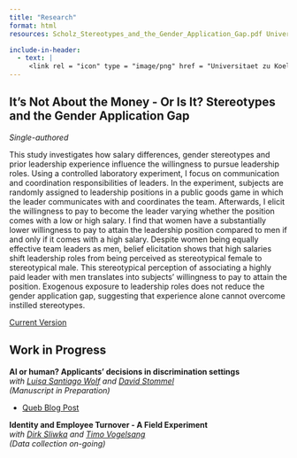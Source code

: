 ```yaml
---
title: "Research"
format: html
resources: Scholz_Stereotypes_and_the_Gender_Application_Gap.pdf Universitaet zu Koeln Logo.jpg

include-in-header:
  - text: |
     <link rel = "icon" type = "image/png" href = "Universitaet zu Koeln Logo.jpg" />
---
```




## It's Not About the Money - Or Is It? Stereotypes and the Gender Application Gap 
<i> Single-authored </i>

This study investigates how salary differences, gender stereotypes and prior leadership experience influence the willingness to pursue leadership roles. Using a controlled laboratory experiment, I focus on communication and coordination responsibilities of leaders. In the experiment, subjects are randomly assigned to leadership positions in a public goods game in which the leader communicates with and coordinates the team. Afterwards, I elicit the willingness to pay to become the leader varying whether the position comes with a low or high salary. I find that women have a substantially lower willingness to pay to attain the leadership position compared to men if and only if it comes with a high salary. Despite women being equally effective team leaders as men, belief elicitation shows that high salaries shift leadership roles from being perceived as stereotypical female to stereotypical male. This stereotypical perception of associating a highly paid leader with men translates into subjects' willingness to pay to attain the position. Exogenous exposure to leadership roles does not reduce the gender application gap, suggesting that experience alone cannot overcome instilled stereotypes. 

<a target="_blank" href="Scholz_Stereotypes_and_the_Gender_Application_Gap.pdf">Current Version </a>

## Work in Progress

<strong>AI or human? Applicants’ decisions in discrimination settings</strong>
<br> <i>with <a href="https://economics.uni-koeln.de/de/personen/doctoral-students/luisa-santiago-wolf">Luisa Santiago Wolf</a> and <a href="https://cd.wiso.uni-koeln.de/en/team/strategic-management/david-stommel">David Stommel</a> <br> (Manuscript in Preparation)</i>

- <a target="_blank" href="https://www.queb.org/blog/ki-im-recruiting/">Queb Blog Post</a>



<strong>Identity and Employee Turnover - A Field Experiment</strong>
<br> <i> with <a href="https://dsliwka.github.io/">Dirk Sliwka</a> and <a href="https://sites.google.com/site/vogelsangtimo/">Timo Vogelsang</a> <br> (Data collection on-going)<i> 